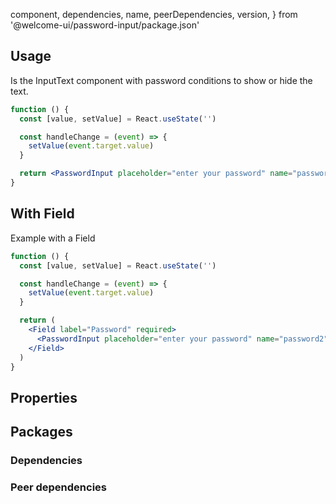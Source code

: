 
  component,
  dependencies,
  name,
  peerDependencies,
  version,
} from '@welcome-ui/password-input/package.json'

<showcase
  version={version}
  name={name}
  component={component}
  description="Allows user to show and hide text on input."
/>

## Usage

Is the InputText component with password conditions to show or hide the text.

```jsx
function () {
  const [value, setValue] = React.useState('')

  const handleChange = (event) => {
    setValue(event.target.value)
  }

  return <PasswordInput placeholder="enter your password" name="password" onChange={handleChange} value={value} />
}
```

## With Field

Example with a Field

```jsx
function () {
  const [value, setValue] = React.useState('')

  const handleChange = (event) => {
    setValue(event.target.value)
  }

  return (
    <Field label="Password" required>
      <PasswordInput placeholder="enter your password" name="password2" onChange={handleChange} value={value} />
    </Field>
  )
}
```

## Properties

<props propTypes={props.propTypes.PasswordInput} />

## Packages

### Dependencies

<dependencies dependencies={dependencies} />

### Peer dependencies

<dependencies dependencies={peerDependencies} />

<pagination />
